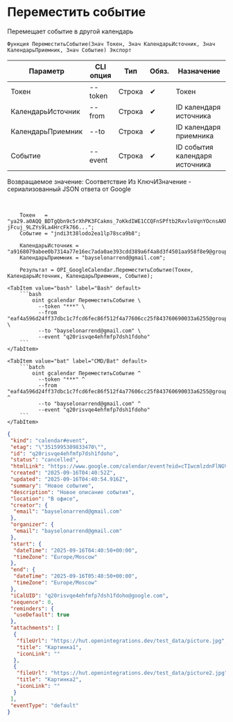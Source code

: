 ﻿---
sidebar_position: 5
description: Переместить событие и другие функции для работы с Google Calendar в Открытом пакете интеграций - бесплатной open-source библиотеке интеграций для 1С:Предприятие 8, OneScript и CLI
keywords: [1C, 1С, 1С:Предприятие, 1С:Предприятие 8.3, API, Интеграция, Сервисы, Обмен, OneScript, CLI, Google Calendar]
---


# Переместить событие
 Перемещает событие в другой календарь



`Функция ПереместитьСобытие(Знач Токен, Знач КалендарьИсточник, Знач КалендарьПриемник, Знач Событие) Экспорт`

  | Параметр | CLI опция | Тип | Обяз. | Назначение |
  |-|-|-|-|-|
  | Токен | --token | Строка | &#x2714; | Токен |
  | КалендарьИсточник | --from | Строка | &#x2714; | ID календаря источника |
  | КалендарьПриемник | --to | Строка | &#x2714; | ID календаря приемника |
  | Событие | --event | Строка | &#x2714; | ID события календаря источника |

  
  Возвращаемое значение:   Соответствие Из КлючИЗначение - сериализованный JSON ответа от Google

<br/>




```bsl title="Пример использования для 1С:Предприятие/OneScript"
    Токен   = "ya29.a0AQQ_BDTgQbn9c5rXhPK3FCakms_7oKkdIWE1CCQFnSPftb2RxvloVqnYOcnsAKhXrD0Gq8Tz2Kgn5IBXG5E25uksZfvvTtXob-jFcuj_9LZYs9La4HrcFk766...";
    Событие = "jndi3t38lodo2ea1lp78sca9b8";

    КалендарьИсточник = "a9168079abee0b7314a77e16ec7ada0ae393cdd389a6f4a8d3f4501aa958f8e9@group.calendar.google.com";
    КалендарьПриемник = "bayselonarrend@gmail.com";

    Результат = OPI_GoogleCalendar.ПереместитьСобытие(Токен, КалендарьИсточник, КалендарьПриемник, Событие);
```
    

 <Tabs>
  
    <TabItem value="bash" label="Bash" default>
        ```bash
            oint gcalendar ПереместитьСобытие \
              --token "***" \
              --from "eaf4a596d24ff37dbc1c7fcd6fec86f512f4a77606cc25f843760690033a6255@group.calendar.google.com" \
              --to "bayselonarrend@gmail.com" \
              --event "q20risvqe4ehfmfp7dsh1fdoho"
        ```
    </TabItem>
  
    <TabItem value="bat" label="CMD/Bat" default>
        ```batch
            oint gcalendar ПереместитьСобытие ^
              --token "***" ^
              --from "eaf4a596d24ff37dbc1c7fcd6fec86f512f4a77606cc25f843760690033a6255@group.calendar.google.com" ^
              --to "bayselonarrend@gmail.com" ^
              --event "q20risvqe4ehfmfp7dsh1fdoho"
        ```
    </TabItem>
</Tabs>


```json title="Результат"
{
 "kind": "calendar#event",
 "etag": "\"3515995309833470\"",
 "id": "q20risvqe4ehfmfp7dsh1fdoho",
 "status": "cancelled",
 "htmlLink": "https://www.google.com/calendar/event?eid=cTIwcmlzdnFlNGVoZm1mcDdkc2gxZmRvaG8gZWFmNGE1OTZkMjRmZjM3ZGJjMWM3ZmNkNmZlYzg2ZjUxMmY0YTc3NjA2Y2MyNWY4NDM3NjA2OTAwMzNhNjI1NUBn",
 "created": "2025-09-16T04:40:52Z",
 "updated": "2025-09-16T04:40:54.916Z",
 "summary": "Новое событие",
 "description": "Новое описание события",
 "location": "В офисе",
 "creator": {
  "email": "bayselonarrend@gmail.com"
 },
 "organizer": {
  "email": "bayselonarrend@gmail.com"
 },
 "start": {
  "dateTime": "2025-09-16T04:40:50+00:00",
  "timeZone": "Europe/Moscow"
 },
 "end": {
  "dateTime": "2025-09-16T05:40:50+00:00",
  "timeZone": "Europe/Moscow"
 },
 "iCalUID": "q20risvqe4ehfmfp7dsh1fdoho@google.com",
 "sequence": 0,
 "reminders": {
  "useDefault": true
 },
 "attachments": [
  {
   "fileUrl": "https://hut.openintegrations.dev/test_data/picture.jpg",
   "title": "Картинка1",
   "iconLink": ""
  },
  {
   "fileUrl": "https://hut.openintegrations.dev/test_data/picture2.jpg",
   "title": "Картинка2",
   "iconLink": ""
  }
 ],
 "eventType": "default"
}
```
